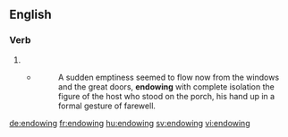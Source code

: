 ==English==

===Verb===
{{head|en|present participle}}

# {{present participle of|endow|lang=en}}
#* {{RQ:Fitzgerald Gatsby|III}}
#*: A sudden emptiness seemed to flow now from the windows and the great doors, '''endowing''' with complete isolation the figure of the host who stood on the porch, his hand up in a formal gesture of farewell.

[[de:endowing]]
[[fr:endowing]]
[[hu:endowing]]
[[sv:endowing]]
[[vi:endowing]]